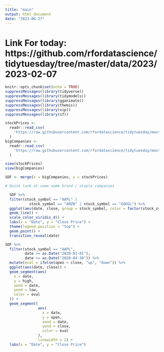 ```yaml
---
title: "main"
output: html_document
date: "2023-06-27"
---
```

# Link For today: https://github.com/rfordatascience/tidytuesday/tree/master/data/2023/2023-02-07

```r
knitr::opts_chunk$set(echo = TRUE)
suppressMessages(library(tidyverse))
suppressMessages(library(tidymodels))
suppressMessages(library(gganimate))
suppressMessages(library(themis))
suppressMessages(library(vip))
suppressMessages(library(sf))

```

```r
stockPrices <-
  readr::read_csv(
    'https://raw.githubusercontent.com/rfordatascience/tidytuesday/master/data/2023/2023-02-07/big_tech_stock_prices.csv'
  )
bigCompanies <-
  readr::read_csv(
    'https://raw.githubusercontent.com/rfordatascience/tidytuesday/master/data/2023/2023-02-07/big_tech_companies.csv'
  )

view(stockPrices)
view(bigCompanies)

SDF <- merge(x = bigCompanies, y = stockPrices)
```

```r
# Quick look at some name brand / staple companies

  SDF %>%
  filter(stock_symbol == "AAPL" |
           stock_symbol == "AMZN" | stock_symbol == "GOOGL") %>%
  ggplot(aes(date, close, group = stock_symbol, color = factor(stock_symbol))) +
  geom_line() +
  scale_color_viridis_d() +
  labs(x = "Date", y = "Close Price") +
  theme(legend.position = "top") + 
  geom_point() + 
  transition_reveal(date)

```

```r
SDF %>%
  filter(stock_symbol == "AAPL",
         date >= as.Date("2020-01-01"),
         date <= as.Date("2020-04-30")) %>%
  mutate(eval = ifelse(open < close, "up", "down")) %>%
  ggplot(aes(date, close)) +
  geom_segment(aes(
    x = date,
    y = high,
    xend = date,
    yend = low,
    color = eval
  )) +
  geom_segment(
               aes(
                 x = date,
                 y = open,
                 xend = date,
                 yend = close,
                 color = eval
               ),
               linewidth = 2) +
  labs(x = "Date", y = "Close Price") 


```

```r

```

```r

```

```r

```

